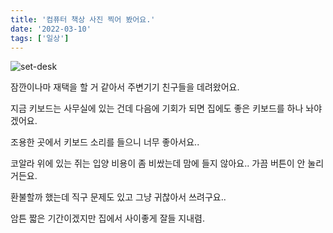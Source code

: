 ```yaml
---
title: '컴퓨터 책상 사진 찍어 봤어요.'
date: '2022-03-10'
tags: ['일상']
---
```


![set-desk](/static/images/posts/set-desk.jpg)

잠깐이나마 재택을 할 거 같아서 주변기기 친구들을 데려왔어요.

지금 키보드는 사무실에 있는 건데 다음에 기회가 되면 집에도 좋은 키보드를 하나 놔야겠어요.

조용한 곳에서 키보드 소리를 들으니 너무 좋아서요..

코알라 위에 있는 쥐는 입양 비용이 좀 비쌌는데 맘에 들지 않아요.. 가끔 버튼이 안 눌리거든요.

환불할까 했는데 직구 문제도 있고 그냥 귀찮아서 쓰려구요..

암튼 짧은 기간이겠지만 집에서 사이좋게 잘들 지내렴.
